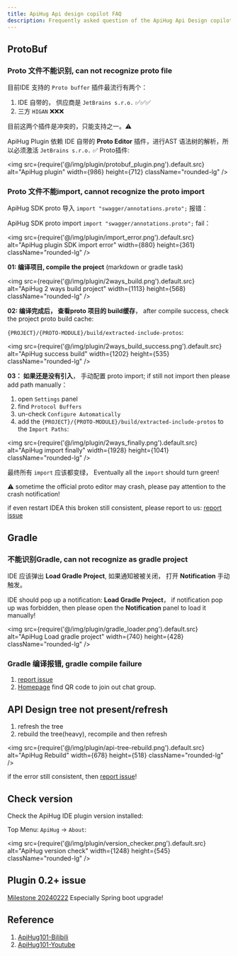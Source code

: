 ```yaml
---
title: ApiHug Api design copilot FAQ
description: Frequently asked question of the ApiHug Api Design copilot
---
```


## ProtoBuf

### Proto 文件不能识别, can not recognize proto file

目前IDE 支持的 `Proto buffer` 插件最流行有两个：

1. IDE 自带的， 供应商是 `JetBrains s.r.o.` ✅✅✅
2. 三方 `HIGAN` ❌❌❌

目前这两个插件是冲突的，只能支持之一。⚠️

ApiHug Plugin 依赖 IDE 自带的 **Proto Editor** 插件，进行AST 语法树的解析，所以必须激活  `JetBrains s.r.o.` ✅ Proto插件:

<img src={require('@/img/plugin/protobuf_plugin.png').default.src} alt="ApiHug plugin" width={986} height={712} className="rounded-lg" />

### Proto 文件不能import, cannot recognize the proto import

ApiHug SDK proto 导入 `import "swagger/annotations.proto";` 报错：

ApiHug SDK proto import `import "swagger/annotations.proto";` fail：

<img src={require('@/img/plugin/import_error.png').default.src} alt="ApiHug plugin SDK import error" width={880} height={361} className="rounded-lg" />

**01: 编译项目, compile the project** (markdown or gradle task)

<img src={require('@/img/plugin/2ways_build.png').default.src} alt="ApiHug 2 ways build project" width={1113} height={568} className="rounded-lg" />

**02: 编译完成后， 查看proto 项目的 build缓存**， after compile success, check the project proto build cache:

`{PROJECT}/{PROTO-MODULE}/build/extracted-include-protos`:

<img src={require('@/img/plugin/2ways_build_success.png').default.src} alt="ApiHug success build" width={1202} height={535} className="rounded-lg" />

**03： 如果还是没有引入**， 手动配置 proto import; if still not import then please add path manually：

1. open `Settings` panel
2. find  `Protocol Buffers`
3. un-check `Configure Automatically`
4. add the `{PROJECT}/{PROTO-MODULE}/build/extracted-include-protos` to the `Import Paths`:

<img src={require('@/img/plugin/2ways_finally.png').default.src} alt="ApiHug import finally" width={1928} height={1041} className="rounded-lg" />

最终所有 `import` 应该都变绿，  Eventually all the `import` should turn green!

⚠️ sometime the official proto editor may crash, please pay attention to the crash notification!

if even restart IDEA this broken still consistent, please report to us: [report issue](https://github.com/apihug/apihug-ide-plugin/issues/new/choose)

## Gradle

### 不能识别Gradle, can not recognize as gradle project

IDE 应该弹出 **Load Gradle Project**, 如果通知被被关闭， 打开 **Notification** 手动触发。

IDE should pop up a notification: **Load Gradle Project**， if notification pop up was forbidden, then please open the **Notification** panel to load it manually!

<img src={require('@/img/plugin/gradle_loader.png').default.src} alt="ApiHug Load gradle project" width={740} height={428} className="rounded-lg" />

### Gradle 编译报错, gradle compile failure

1. [report issue](https://github.com/apihug/apihug-ide-plugin/issues/new/choose)
2. [Homepage](https://github.com/apihug/apihug.com) find QR code to join out chat group.

## API Design tree not present/refresh

1. refresh the tree
2. rebuild the tree(heavy), recompile and then refresh

<img src={require('@/img/plugin/api-tree-rebuild.png').default.src} alt="ApiHug Rebuild" width={678} height={518} className="rounded-lg" />

if the error still consistent, then  [report issue](https://github.com/apihug/apihug-ide-plugin/issues/new/choose)!

## Check version

Check the ApiHug IDE plugin version installed:

Top Menu: `ApiHug` -> `About`:

<img src={require('@/img/plugin/version_checker.png').default.src} alt="ApiHug version check" width={1248} height={545} className="rounded-lg" />

## Plugin 0.2+ issue

[Milestone 20240222](/docs/milestone/milestone-20240222) Especially Spring boot upgrade!

## Reference

1. [ApiHug101-Bilibili](https://space.bilibili.com/666522636)
2. [ApiHug101-Youtube](https://youtube.com/@ApiHug?si=C1yw0poHA01zbmyj)
